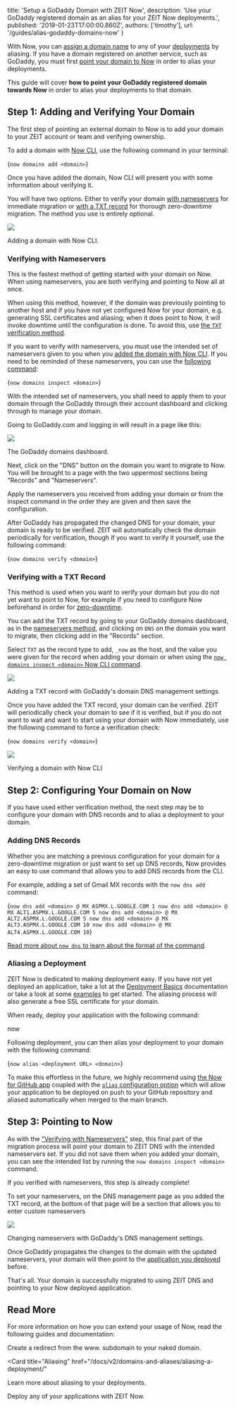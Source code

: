 
  title: 'Setup a GoDaddy Domain with ZEIT Now',
  description:
    'Use your GoDaddy registered domain as an alias for your ZEIT Now deployments.',
  published: '2019-01-23T17:00:00.860Z',
  authors: ['timothy'],
  url: '/guides/alias-godaddy-domains-now'
}

With Now, you can [assign a domain name](/docs/v2/domains-and-aliases/aliasing-a-deployment/) to any of your [deployments](/docs/v2/deployments/basics/) by aliasing. If you have a domain registered on another service, such as GoDaddy, you must first [point your domain to Now](/docs/v2/domains-and-aliases/zero-downtime-domain-migration/) in order to alias your deployments.

This guide will cover **how to point your GoDaddy registered domain towards Now** in order to alias your deployments to that domain.

## Step 1: Adding and Verifying Your Domain

The first step of pointing an external domain to Now is to add your domain to your ZEIT account or team and verifying ownership.

To add a domain with [Now CLI](/docs/v2/getting-started/installation#now-cli), use the following command in your terminal:

<TerminalInput>{`now domains add <domain>`}</TerminalInput>

Once you have added the domain, Now CLI will present you with some information about verifying it.

You will have two options. Either to verify your domain [with nameservers](#verifying-with-nameservers) for immediate migration or [with a TXT record](#verifying-with-a-txt-record) for thorough zero-downtime migration. The method you use is entirely optional.

<Image
  src="https://assets.zeit.co/image/upload/v1548370520/front/guides/godaddy-migration/now-cli-add-domain.png"
  width={1562/2}
  height={1318/2}
  oversize
/>
<Caption style={{marginTop: '-64px'}}>Adding a domain with Now CLI.</Caption>

### Verifying with Nameservers

This is the fastest method of getting started with your domain on Now. When using nameservers, you are both verifying and pointing to Now all at once.

When using this method, however, if the domain was previously pointing to another host and if you have not yet configured Now for your domain, e.g. generating SSL certificates and aliasing; when it does point to Now, it will invoke downtime until the configuration is done. To avoid this, use [the `TXT` verification method](#verifying-with-a-txt-record).

If you want to verify with nameservers, you must use the intended set of nameservers given to you when you [added the domain with Now CLI](/docs/v2/domains-and-aliases/adding-a-domain/#adding-a-domain). If you need to be reminded of these nameservers, you can use the [following command](/docs/v2/domains-and-aliases/adding-a-domain/#inspecting-a-domain):

<TerminalInput>{`now domains inspect <domain>`}</TerminalInput>

With the intended set of nameservers, you shall need to apply them to your domain through the GoDaddy through their account dashboard and clicking through to manage your domain.

Going to GoDaddy.com and logging in will result in a page like this:

<Image
  src="https://assets.zeit.co/image/upload/v1548370520/front/guides/godaddy-migration/godaddy-dashboard.png"
  width={1946/2}
  height={1350/2}
  oversize
/>
<Caption style={{marginTop: '-48px'}}>The GoDaddy domains dashboard.</Caption>

Next, click on the "DNS" button on the domain you want to migrate to Now. You will be brought to a page with the two uppermost sections being "Records" and "Nameservers".

Apply the nameservers you received from adding your domain or from the inspect command in the order they are given and then save the configuration.

After GoDaddy has propagated the changed DNS for your domain, your domain is ready to be verified. ZEIT will automatically check the domain periodically for verification, though if you want to verify it yourself, use the following command:

<TerminalInput>{`now domains verify <domain>`}</TerminalInput>

### Verifying with a TXT Record

This method is used when you want to verify your domain but you do not yet want to point to Now, for example if you need to configure Now beforehand in order for [zero-downtime](https://zeit.co/docs/v2/domains-and-aliases/zero-downtime-domain-migration/).

You can add the TXT record by going to your GoDaddy domains dashboard, as in the [nameservers method](#verifying-with-nameservers), and clicking on `DNS` on the domain you want to migrate, then clicking add in the "Records" section.

Select `TXT` as the record type to add, `_now` as the host, and the value you were given for the record when adding your domain or when using the [`now domains inspect <domain>` Now CLI command](/docs/v2/domains-and-aliases/adding-a-domain/#inspecting-a-domain).

<Image
  src="https://assets.zeit.co/image/upload/v1548370520/front/guides/godaddy-migration/godaddy-dns-add.png"
  width={1946/2}
  height={1350/2}
  oversize
/>
<Caption style={{marginTop: '-48px'}}>Adding a TXT record with GoDaddy's domain DNS management settings.</Caption>

Once you have added the TXT record, your domain can be verified. ZEIT will periodically check your domain to see if it is verified, but if you do not want to wait and want to start using your domain with Now immediately, use the following command to force a verification check:

<TerminalInput>{`now domains verify <domain>`}</TerminalInput>

<Image
  src="https://assets.zeit.co/image/upload/v1548370520/front/guides/godaddy-migration/now-cli-verify-domain.png"
  width={1562/2}
  height={808/2}
  oversize
/>
<Caption style={{marginTop: '-64px'}}>Verifying a domain with Now CLI</Caption>

## Step 2: Configuring Your Domain on Now

If you have used either verification method, the next step may be to configure your domain with DNS records and to alias a deployment to your domain.

### Adding DNS Records

Whether you are matching a previous configuration for your domain for a zero-downtime migration or just want to set up DNS records, Now provides an easy to use command that allows you to add DNS records from the CLI.

For example, adding a set of Gmail MX records with the `now dns add` command:

<TerminalInput>{`now dns add <domain> @ MX ASPMX.L.GOOGLE.COM 1
now dns add <domain> @ MX ALT1.ASPMX.L.GOOGLE.COM 5
now dns add <domain> @ MX ALT2.ASPMX.L.GOOGLE.COM 5
now dns add <domain> @ MX ALT3.ASPMX.L.GOOGLE.COM 10
now dns add <domain> @ MX ALT4.ASPMX.L.GOOGLE.COM 10`}</TerminalInput>

[Read more about `now dns` to learn about the format of the command](/docs/v2/domains-and-aliases/dns/).

### Aliasing a Deployment

ZEIT Now is dedicated to making deployment easy. If you have not yet deployed an application, take a lot at the [Deployment Basics](/docs/v2/deployments/basics) documentation or take a look at some [examples](/examples) to get started. The aliasing process will also generate a free SSL certificate for your domain.

When ready, deploy your application with the following command:

<TerminalInput>now</TerminalInput>

Following deployment, you can then alias your deployment to your domain with the following command:

<TerminalInput>{`now alias <deployment URL> <domain>`}</TerminalInput>

To make this effortless in the future, we highly recommend using [the Now for GitHub app](/docs/v2/integrations/now-for-github/) coupled with the [`alias` configuration option](/docs/v2/deployments/configuration/#alias) which will allow your application to be deployed on push to your GitHub repository and aliased automatically when merged to the main branch.

## Step 3: Pointing to Now

As with the ["Verifying with Nameservers"](#verifying-with-nameservers) step, this final part of the migration process will point your domain to ZEIT DNS with the intended nameservers set. If you did not save them when you added your domain, you can see the intended list by running the `now domains inspect <domain>` command.

If you verified with nameservers, this step is already complete!

To set your nameservers, on the DNS management page as you added the TXT record, at the bottom of that page will be a section that allows you to enter custom nameservers

<Image
  src="https://assets.zeit.co/image/upload/v1548388022/front/guides/godaddy-migration/godaddy-ns-add.png"
  width={1946/2}
  height={1350/2}
  oversize
/>
<Caption style={{marginTop: '-48px'}}>Changing nameservers with GoDaddy's DNS management settings.</Caption>

Once GoDaddy propagates the changes to the domain with the updated nameservers, your domain will then point to the [application you deployed](#aliasing-a-deployment) before.

That's all. Your domain is successfully migrated to using ZEIT DNS and pointing to your Now deployed application.

## Read More

For more information on how you can extend your usage of Now, read the following guides and documentation:

<Card title="www. Redirect" href="/guides/redirect-from-www">
  Create a redirect from the www. subdomain to your naked domain.
</Card>

<Card
  title="Aliasing"
  href="/docs/v2/domains-and-aliases/aliasing-a-deployment/"
>
  Learn more about aliasing to your deployments.
</Card>

<Card title="Deploying Basics" href="/docs/v2/deployments/basics">
  Deploy any of your applications with ZEIT Now.
</Card>

